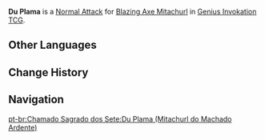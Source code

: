 {{Genius Invokation TCG Skill Infobox
|title      = Du Plama
|image      = Du Plama (Blazing Axe Mitachurl) Character Card Skill.png
|type       = Normal Attack
|character  = Blazing Axe Mitachurl
|element    = Pyro
|matching   = 1
|unaligned  = 2
|effect     = Deals 2 {{Color|Physical DMG}}.
|order      = 1
}}
'''Du Plama''' is a [[Character Card Normal Attack|Normal Attack]] for [[Blazing Axe Mitachurl (Character Card)|Blazing Axe Mitachurl]] in [[Genius Invokation TCG]].

==Other Languages==
{{Other Languages
|en      = Du Plama
|zhs     = Du Plama
|zht     = Du Plama
|ja      = Du Plama
|ko      = Du Plama
|es      = Du Plama
|fr      = Du Plama
|ru      = Du Plama
|th      = Du Plama
|vi      = Du Plama
|de      = Du Plama
|id      = Du Plama
|pt      = Du Plama
|tr      = Du Plama
|it      = Du Plama
}}

==Change History==
{{Change History|3.3}}

==Navigation==
{{Genius Invokation TCG Skill Navbox|Blazing Axe Mitachurl}}

[[pt-br:Chamado Sagrado dos Sete:Du Plama (Mitachurl do Machado Ardente)]]